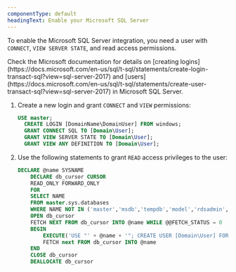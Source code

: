 ```yaml
---
componentType: default
headingText: Enable your Microsoft SQL Server 
---
```


To enable the Microsoft SQL Server integration, you need a user with `CONNECT`, `VIEW SERVER STATE`, and read access permissions.

<Callout variant="tip">
  Check the Microsoft documentation for details on [creating logins](https://docs.microsoft.com/en-us/sql/t-sql/statements/create-login-transact-sql?view=sql-server-2017) and [users](https://docs.microsoft.com/en-us/sql/t-sql/statements/create-user-transact-sql?view=sql-server-2017) in Microsoft SQL Server.
</Callout>

1. Create a new login and grant `CONNECT` and `VIEW` permissions:

   ```sql
   USE master;
     CREATE LOGIN [DomainName\DomainUser] FROM windows;
     GRANT CONNECT SQL TO [Domain\User];
     GRANT VIEW SERVER STATE TO [Domain\User];
     GRANT VIEW ANY DEFINITION TO [Domain\User];
   ```

2. Use the following statements to grant `READ` access privileges to the user:

   ```sql
   DECLARE @name SYSNAME
       DECLARE db_cursor CURSOR
       READ_ONLY FORWARD_ONLY
       FOR
       SELECT NAME
       FROM master.sys.databases
       WHERE NAME NOT IN ('master','msdb','tempdb','model','rdsadmin','distribution')
       OPEN db_cursor
       FETCH NEXT FROM db_cursor INTO @name WHILE @@FETCH_STATUS = 0
       BEGIN
           EXECUTE('USE "' + @name + '"; CREATE USER [Domain\User] FOR LOGIN [Domain\User];' );
           FETCH next FROM db_cursor INTO @name
       END
       CLOSE db_cursor
       DEALLOCATE db_cursor
   ```
